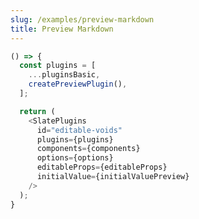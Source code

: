 ```yaml
---
slug: /examples/preview-markdown
title: Preview Markdown
---
```


```ts live
() => {
  const plugins = [
    ...pluginsBasic,
    createPreviewPlugin(),
  ];

  return (
    <SlatePlugins
      id="editable-voids"
      plugins={plugins}
      components={components}
      options={options}
      editableProps={editableProps}
      initialValue={initialValuePreview}
    />
  );
}
```